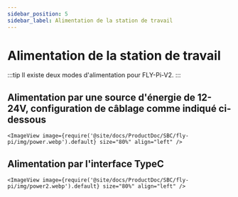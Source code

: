 ```yaml
---
sidebar_position: 5
sidebar_label: Alimentation de la station de travail
---
```


# Alimentation de la station de travail

:::tip
Il existe deux modes d'alimentation pour FLY-Pi-V2.
:::

## Alimentation par une source d'énergie de 12-24V, configuration de câblage comme indiqué ci-dessous

    <ImageView image={require('@site/docs/ProductDoc/SBC/fly-pi/img/power.webp').default} size="80%" align="left" />


## Alimentation par l'interface TypeC

    <ImageView image={require('@site/docs/ProductDoc/SBC/fly-pi/img/power2.webp').default} size="80%" align="left" />
